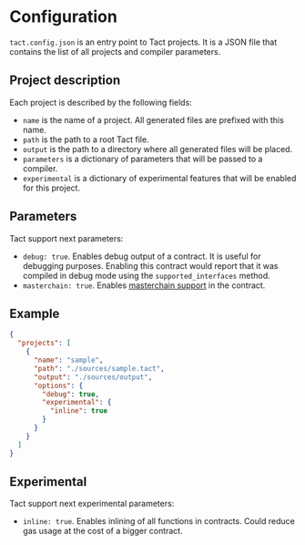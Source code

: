 # Configuration

`tact.config.json` is an entry point to Tact projects. It is a JSON file that contains the list of all projects and compiler parameters.

## Project description

Each project is described by the following fields:
* `name` is the name of a project. All generated files are prefixed with this name.
* `path` is the path to a root Tact file.
* `output` is the path to a directory where all generated files will be placed.
* `parameters` is a dictionary of parameters that will be passed to a compiler.
* `experimental` is a dictionary of experimental features that will be enabled for this project.

## Parameters

Tact support next parameters:
* `debug: true`. Enables debug output of a contract. It is useful for debugging purposes. Enabling this contract would report that it was compiled in debug mode using the `supported_interfaces` method.
* `masterchain: true`. Enables [masterchain support](/book/masterchain) in the contract.

## Example

```json
{
  "projects": [
    {
      "name": "sample",
      "path": "./sources/sample.tact",
      "output": "./sources/output",
      "options": {
        "debug": true,
        "experimental": {
          "inline": true
        }
      }
    }
  ]
}
```

## Experimental

Tact support next experimental parameters:

* `inline: true`. Enables inlining of all functions in contracts. Could reduce gas usage at the cost of a bigger contract.
